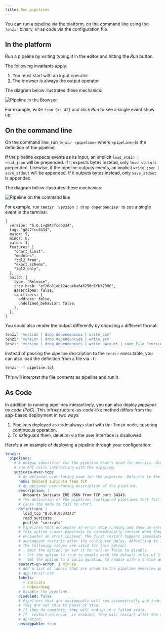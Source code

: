 ```yaml
---
title: Run pipelines
---
```


You can run a [pipeline](/explanations/architecture/pipeline) via the
[platform](https://app.tenzir.com), on the command line using the `tenzir`
binary, or as code via the configuration file.

## In the platform

Run a pipeline by writing typing it in the editor and hitting the *Run* button.

The following invariants apply:

1. You must start with an input operator
2. The browser is always the output operator

The diagram below illustrates these mechanics:

![Pipeline in the Browser](run-pipelines/pipeline-browser.svg)

For example, write `from {x: 42}` and click *Run* to see a single event show up.

## On the command line

On the command line, run `tenzir <pipeline>` where `<pipeline>` is the
definition of the pipeline.

If the pipeline expects events as its input, an implicit `load_stdin |
read_json` will be prepended. If it expects bytes instead, only `load_stdin` is
prepended. Likewise, if the pipeline outputs events, an implicit `write_json |
save_stdout` will be appended. If it outputs bytes instead, only `save_stdout`
is appended.

The diagram below illustrates these mechanics:

![Pipeline on the command line](run-pipelines/pipeline-cli.svg)

For example, run `tenzir 'version | drop dependencies'` to see a single event in
the terminal:

```tql
{
  version: "5.0.1+g847fcc6334",
  tag: "g847fcc6334",
  major: 5,
  minor: 0,
  patch: 1,
  features: [
    "chart_limit",
    "modules",
    "tql2_from",
    "exact_schema",
    "tql2_only",
  ],
  build: {
    type: "Release",
    tree_hash: "ef28a81eb124cc46a646250d1fb17390",
    assertions: false,
    sanitizers: {
      address: false,
      undefined_behavior: false,
    },
  },
}
```

You could also render the output differently by choosing a different format:

```sh
tenzir 'version | drop dependencies | write_csv'
tenzir 'version | drop dependencies | write_ssv'
tenzir 'version | drop dependencies | write_parquet | save_file "version.parquet'
```

Instead of passing the pipeline description to the `tenzir` executable, you can
also load the definition from a file via `-f`:

```sh
tenzir -f pipeline.tql
```

This will interpret the file contents as pipeline and run it.

## As Code

In addition to running pipelines interactively, you can also deploy *pipelines as
code (PaC)*. This infrastructure-as-code-like method differs from the app-based
deployment in two ways:

1. Pipelines deployed as code always start with the Tenzir node, ensuring
   continuous operation.
2. To safeguard them, deletion via the user interface is disallowed.

Here's a an example of deploying a pipeline through your configuration:

```yaml title="<prefix>/etc/tenzir/tenzir.yaml"
tenzir:
  pipelines:
    # A unique identifier for the pipeline that's used for metrics, diagnostics,
    # and API calls interacting with the pipeline.
    suricata-over-tcp:
      # An optional user-facing name for the pipeline. Defaults to the id.
      name: Onboard Suricata from TCP
      # An optional user-facing description of the pipeline.
      description: |
        Onboards Suricata EVE JSON from TCP port 34343.
      # The definition of the pipeline. Configured pipelines that fail to start
      # cause the node to fail to start.
      definition: |
        load_tcp "0.0.0.0:34343"
        read_suricata
        publish "suricata"
      # Pipelines that encounter an error stop running and show an error state.
      # This option causes pipelines to automatically restart when they
      # encounter an error instead. The first restart happens immediately, and
      # subsequent restarts after the configured delay, defaulting to 1 minute.
      # The following values are valid for this option:
      # - Omit the option, or set it to null or false to disable.
      # - Set the option to true to enable with the default delay of 1 minute.
      # - Set the option to a valid duration to enable with a custom delay.
      restart-on-error: 1 minute
      # Add a list of labels that are shown in the pipeline overview page at
      # app.tenzir.com.
      labels:
        - Suricata
        - Onboarding
      # Disable the pipeline.
      disabled: false
      # Pipelines that are unstoppable will run automatically and indefinitely.
      # They are not able to pause or stop.
      # If they do complete, they will end up in a failed state.
      # If `restart-on-error` is enabled, they will restart after the specified
      # duration.
      unstoppable: true
```
